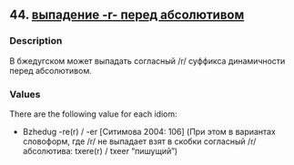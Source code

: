 ## 44. <a href =  'https://agricolamz.github.io/The_Circassian_Isoglosses_Database/44.html'>выпадение -r- перед абсолютивом</a>
### Description

В бжедугском может выпадать согласный /r/ суффикса динамичности перед абсолютивом.

### Values
There are the following value for each idiom:

* Bzhedug  -re(r) / -er [Ситимова 2004: 106] (При этом в вариантах словоформ, где /r/ не выпадает взят в скобки согласный /r/ абсолютива: txere(r) / txeer "пишущий")

